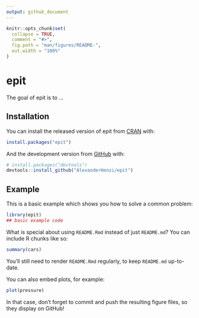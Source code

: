 ```yaml
---
output: github_document
---
```


<!-- README.md is generated from README.Rmd. Please edit that file -->

```r
knitr::opts_chunk$set(
  collapse = TRUE,
  comment = "#>",
  fig.path = "man/figures/README-",
  out.width = "100%"
)
```

# epit

<!-- badges: start -->
<!-- badges: end -->

The goal of epit is to ...

## Installation

You can install the released version of epit from [CRAN](https://CRAN.R-project.org) with:

``` r
install.packages("epit")
```

And the development version from [GitHub](https://github.com/) with:

``` r
# install.packages("devtools")
devtools::install_github("AlexanderHenzi/epit")
```
## Example

This is a basic example which shows you how to solve a common problem:

```r
library(epit)
## basic example code
```

What is special about using `README.Rmd` instead of just `README.md`? You can include R chunks like so:

```r
summary(cars)
```

You'll still need to render `README.Rmd` regularly, to keep `README.md` up-to-date.

You can also embed plots, for example:

```r
plot(pressure)
```

In that case, don't forget to commit and push the resulting figure files, so they display on GitHub!
